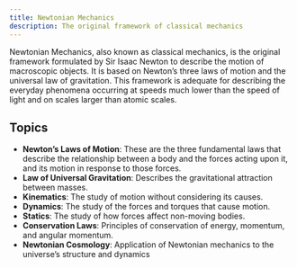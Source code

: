 ```yaml
---
title: Newtonian Mechanics
description: The original framework of classical mechanics
---
```


Newtonian Mechanics, also known as classical mechanics, is the original framework formulated by Sir Isaac Newton to describe the motion of macroscopic objects. It is based on Newton's three laws of motion and the universal law of gravitation. This framework is adequate for describing the everyday phenomena occurring at speeds much lower than the speed of light and on scales larger than atomic scales.

## Topics

- **Newton's Laws of Motion**: These are the three fundamental laws that describe the relationship between a body and the forces acting upon it, and its motion in response to those forces.
- **Law of Universal Gravitation**: Describes the gravitational attraction between masses.
- **Kinematics**: The study of motion without considering its causes.
- **Dynamics**: The study of the forces and torques that cause motion.
- **Statics**: The study of how forces affect non-moving bodies.
- **Conservation Laws**: Principles of conservation of energy, momentum, and angular momentum.
- **Newtonian Cosmology**: Application of Newtonian mechanics to the universe's structure and dynamics